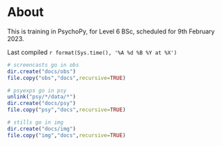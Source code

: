 # About {.unnumbered}

This is training in PsychoPy, for Level 6 BSc, scheduled for 9th February 2023.

Last compiled `r format(Sys.time(), '%A %d %B %Y at %X')`

```r
# screencasts go in obs
dir.create("docs/obs")
file.copy("obs","docs",recursive=TRUE)

# psyexps go in psy
unlink("psy/*/data/*")
dir.create("docs/psy")
file.copy("psy","docs",recursive=TRUE)

# stills go in img
dir.create("docs/img")
file.copy("img","docs",recursive=TRUE)
```

